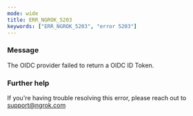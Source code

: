 ```yaml
---
mode: wide
title: ERR_NGROK_5203
keywords: ["ERR_NGROK_5203", "error 5203"]
---
```


### Message

The OIDC provider failed to return a OIDC ID Token.

### Further help

If you're having trouble resolving this error, please reach out to [support@ngrok.com](mailto:support@ngrok.com?subject=Help%20with%20ERR_NGROK_5203)
